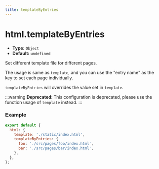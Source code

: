 ```yaml
---
title: templateByEntries
---
```


# html.templateByEntries

- **Type:** `Object`
- **Default:** `undefined`

Set different template file for different pages.

The usage is same as `template`, and you can use the "entry name" as the key to set each page individually.

`templateByEntries` will overrides the value set in `template`.

:::warning
**Deprecated**: This configuration is deprecated, please use the function usage of `template` instead.
:::

### Example

```js
export default {
  html: {
    template: './static/index.html',
    templateByEntries: {
      foo: './src/pages/foo/index.html',
      bar: './src/pages/bar/index.html',
    },
  },
};
```

